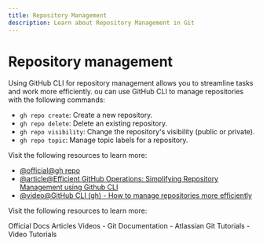 ```yaml
---
title: Repository Management
description: Learn about Repository Management in Git
---
```


# Repository management

Using GitHub CLI for repository management allows you to streamline tasks and work more efficiently. ou can use GitHub CLI to manage repositories with the following commands:

- `gh repo create`: Create a new repository.
- `gh repo delete`: Delete an existing repository.
- `gh repo visibility`: Change the repository's visibility (public or private).
- `gh repo topic`: Manage topic labels for a repository.

Visit the following resources to learn more:

- [@official@gh repo](https://cli.github.com/manual/gh_repo)
- [@article@Efficient GitHub Operations: Simplifying Repository Management using Github CLI](https://dev.to/yutee_okon/efficient-github-operations-simplifying-repository-management-using-github-cli-190l)
- [@video@GitHub CLI (gh) - How to manage repositories more efficiently](https://www.youtube.com/watch?v=BII6ZY2Rnlc)

Visit the following resources to learn more:

<Tabs defaultValue="official">
<TabsList>
<TabsTrigger value="official">Official Docs</TabsTrigger>
<TabsTrigger value="article">Articles</TabsTrigger>
<TabsTrigger value="video">Videos</TabsTrigger>
</TabsList>

<TabsContent value="official">
- <Link href="https://git-scm.com/docs">Git Documentation</Link>
</TabsContent>
<TabsContent value="article">
- <Link href="https://www.atlassian.com/git/tutorials">Atlassian Git Tutorials</Link>
</TabsContent>
<TabsContent value="video">
- <Link href="https://www.youtube.com/results?search_query=git+repository-management+tutorial">Video Tutorials</Link>
</TabsContent>
</Tabs>

<Outlet path="5-github/basics/repository-management" />
